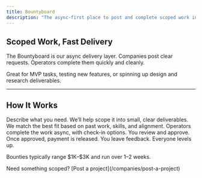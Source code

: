 ```yaml
---
title: Bountyboard
description: "The async-first place to post and complete scoped work inside Startery."
---
```


## Scoped Work, Fast Delivery

The Bountyboard is our async delivery layer. Companies post clear requests. Operators complete them quickly and cleanly.

Great for MVP tasks, testing new features, or spinning up design and research deliverables.

---

## How It Works

<Steps>
  <Step title="1. Post a Bounty">
    Describe what you need. We’ll help scope it into small, clear deliverables.
  </Step>
  <Step title="2. We Brodcast Bounties to Relevant Operators">
    We match the best fit based on past work, skills, and alignment.
  </Step>
  <Step title="3. Complete + Review">
    Operators complete the work async, with check-in options. You review and
    approve.
  </Step>
  <Step title="4. Payment + Rating">
    Once approved, payment is released. You leave feedback. Everyone levels up.
  </Step>
</Steps>

<Note>Bounties typically range \$1K–\$3K and run over 1–2 weeks.</Note>

<Check>
  Need something scoped? [Post a project](/companies/post-a-project)
</Check>
